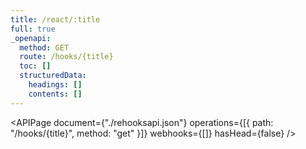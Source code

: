 ```yaml
---
title: /react/:title
full: true
_openapi:
  method: GET
  route: /hooks/{title}
  toc: []
  structuredData:
    headings: []
    contents: []
---
```


<APIPage
  document={"./rehooksapi.json"}
  operations={[{ path: "/hooks/{title}", method: "get" }]}
  webhooks={[]}
  hasHead={false}
/>
